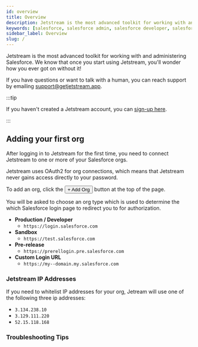 ```yaml
---
id: overview
title: Overview
description: Jetstream is the most advanced toolkit for working with and administering Salesforce. We know that once you start using Jetstream, you'll wonder how you ever got on without it!
keywords: [salesforce, salesforce admin, salesforce developer, salesforce automation, salesforce workbench]
sidebar_label: Overview
slug: /
---
```



Jetstream is the most advanced toolkit for working with and administering Salesforce. We know that once you start using Jetstream, you'll wonder how you ever got on without it!

If you have questions or want to talk with a human, you can reach support by emailing [support@getjetstream.app](mailto:support@getjetstream.app).

:::tip

If you haven't created a Jetstream account, you can [sign-up here](https://getjetstream.app/oauth/signup).

:::

## Adding your first org

After logging in to Jetstream for the first time, you need to connect Jetstream to one or more of your Salesforce orgs.

Jetstream uses OAuth2 for org connections, which means that Jetstream never gains access directly to your password.

To add an org, click the <button className="button button--link">+ Add Org</button> button at the top of the page.

You will be asked to choose an org type which is used to determine the which Salesforce login page to redirect you to for authorization.

- **Production / Developer**
  - `https://login.salesforce.com`
- **Sandbox**
  - `https://test.salesforce.com`
- **Pre-release**
  - `https://prerellogin.pre.salesforce.com`
- **Custom Login URL**
  - `https://my--domain.my.salesforce.com`

### Jetstream IP Addresses

If you need to whitelist IP addresses for your org, Jetream will use one of the following three ip addresses:

- `3.134.238.10`
- `3.129.111.220`
- `52.15.118.168`

### Troubleshooting Tips

<OrgTroubleshootingTable />

